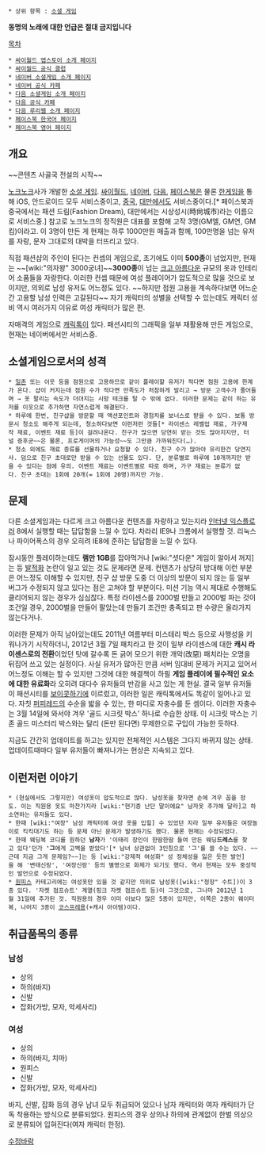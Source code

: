  * 상위 항목 : [[소셜 게임]]

'''동명의 노래에 대한 언급은 절대 금지입니다'''

[[목차]]

 * [http://apps.cy.nate.com/Main/View?apps_no=1170 싸이월드 앱스토어 소개 페이지]
 * [http://club.cyworld.com/ClubV1/Home.cy/54386922 싸이월드 공식 클럽]
 * [http://apps.naver.com/app/26615 네이버 소셜게임 소개 페이지]
 * [http://cafe.naver.com/noknoktown 네이버 공식 카페]
 * [http://sgame.daum.net/Home.html?app_urlname=FashionCity&daum_sng_trace= 다음 소셜게임 소개 페이지]
 * [http://cafe.daum.net/noknoktown 다음 공식 카페]
 * [http://ruliweb.daum.net/etc/game/10039.daum 다음 루리웹 소개 페이지]
 * [http://www.facebook.com/fashiondreamkorean 페이스북 한국어 페이지]
 * [http://www.facebook.com/fashiondreamenglish 페이스북 영어 페이지]

== 개요 ==

~~콘텐츠 사골국 전설의 시작~~

[http://www.noknok.co.kr 노크노크]사가 개발한 [[소셜 게임]]. [[싸이월드]], [[네이버]], [[다음]], [[페이스북]]은 물론 [[한게임]]을 통해 iOS, 안드로이드 모두 서비스중이고, [[중국]], [[대만]]에서도 서비스중이다.[* 페이스북과 중국에서는 패션 드림(Fashion Dream), 대만에서는 시상성시(時尙城市)라는 이름으로 서비스중.] 참고로 노크노크의 정직원은 대표를 포함해 고작 3명(GM엘, GM연, GM킴)이라고. 이 3명이 만든 게 현재는 하루 1000만원 매출과 함께, 100만명을 넘는 유저를 자랑, 문자 그대로의 대박을 터뜨리고 있다.

직접 패션샵의 주인이 된다는 컨셉의 게임으로, 초기에도 이미 '''500종'''이 넘었지만, 현재는 ~~[wiki:"의자왕" 3000궁녀]~~'''3000종'''이 넘는 [[크고 아름다운]] 규모의 옷과 인테리어 소품들을 자랑한다. 이러한 컨셉 때문에 여성 플레이어가 압도적으로 많을 것으로 보이지만, 의외로 남성 유저도 어느정도 있다. ~~하지만 점원 고용을 계속하다보면 어느순간 고용할 남성 인력은 고갈된다~~ 자기 캐릭터의 성별을 선택할 수 있는데도 캐릭터 성비 역시 여러가지 이유로 여성 캐릭터가 많은 편.

자매격의 게임으로 [[캐릭톡]]이 있다. 패션시티의 그래픽을 일부 재활용해 만든 게임으로, 현재는 네이버에서만 서비스중.

== 소셜게임으로서의 성격 ==
 * [[일촌]] 또는 이웃 등을 점원으로 고용하므로 같이 플레이할 유저가 적다면 점원 고용에 한계가 온다. 샵이 커지는데 점원 수가 적다면 만족도가 처참하게 발리고 → 방문 고객수가 줄어들며 → 옷 팔리는 속도가 더뎌지는 시망 테크를 탈 수 밖에 없다. 이러한 문제는 같이 하는 유저를 이웃으로 추가하면 자연스럽게 해결된다.
 * 하루에 한번, 친구샵을 방문할 때 액션포인트와 경험치를 보너스로 받을 수 있다. 보통 방문시 청소도 해주게 되는데, 청소하다보면 이런저런 것들[* 라이센스 레벨업 재료, 가구제작 재료, 이벤트 재료 등]이 걸려나온다. 친구가 많으면 당연히 받는 것도 많아지지만, 터널 증후군~~은 물론, 프로게이머의 가능성~~도 그만큼 가까워진다(…).
 * 청소 외에도 재료 종류를 선물하거나 요청할 수 있다. 친구 수가 많아야 유리한건 당연지사. 덤으로 친구 초대로만 받을 수 있는 선물도 있다. 단, 분류별로 하루에 10개까지만 받을 수 있다는 점에 유의. 이벤트 재료는 이벤트별로 따로 하며, 가구 재료는 분류가 없다. 친구 초대는 1회에 20개(= 1회에 20명)까지만 가능.

== 문제 ==

다른 소셜게임과는 다르게 크고 아름다운 컨텐츠를 자랑하고 있는지라 [[인터넷 익스플로러]] 8에서 실행할 때는 답답함을 느낄 수 있다. 차라리 IE9나 크롬에서 실행할 것. 리눅스나 파이어폭스의 경우 오히려 IE8에 준하는 답답함을 느낄 수 있다.

잠시동안 플레이하는데도 '''램만 1GB'''를 잡아먹거나 [wiki:"셧다운" 게임이 알아서 꺼지]는 등 [[발적화]] 논란이 일고 있는 것도 문제라면 문제. 컨텐츠가 상당히 방대해 이런 부분은 어느정도 이해할 수 있지만, 친구 샵 방문 도중 더 이상의 방문이 되지 않는 등 일부 버그가 수정되지 않고 있다는 점은 고쳐야 할 부분이다. 미션 기능 역시 제대로 수행해도 클리어되지 않는 경우가 심심찮다. 특정 라이센스를 2000벌 만들고 2000벌 파는 것이 조건일 경우, 2000벌을 만들어 팔았는데 만들기 조건만 충족되고 판 수량은 올라가지 않는다거나.

이러한 문제가 아직 남아있는데도 2011년 여름부터 미스테리 박스 등으로 사행성을 키워나가기 시작하더니, 2012년 3월 7일 패치라고 한 것이 일부 라이센스에 대한 '''캐시 라이센스로의 전환'''이었던 탓에 갈수록 돈 긁어 모으기 위한 개악(改惡) 패치라는 오명을 뒤집어 쓰고 있는 실정이다. 사실 유저가 많아진 만큼 서버 임대비 문제가 커지고 있어서 어느정도 이해는 할 수 있지만 그것에 대한 해결책이 하필 '''게임 플레이에 필수적인 요소에 대한 유료화'''라 오히려 대다수 유저들의 반감을 사고 있는 게 현실. 결국 일부 유저들이 패션시티를 [[보이콧]]하기에 이르렀고, 이러한 일은 캐릭톡에서도 똑같이 일어나고 있다. 자칫 [[퍼피레드]]의 수순을 밟을 수 있는, 한 마디로 자충수를 둔 셈이다. 이러한 자충수는 3월 14일에 와서야 겨우 '골드 시크릿 박스' 하나로 수습한 상태. 이 시크릿 박스는 기존 골드 미스터리 박스와는 달리 (돈만 된다면) 무제한으로 구입이 가능한 듯하다.

지금도 간간히 업데이트를 하고는 있지만 전체적인 시스템은 그다지 바뀌지 않는 상태. 업데이트때마다 일부 유저들이 빠져나가는 현상은 지속되고 있다.

== 이런저런 이야기 ==

 * (현실에서도 그렇지만) 여성옷이 압도적으로 많다. 남성옷을 찾자면 손에 겨우 꼽을 정도. 이는 직원용 옷도 마찬가지라 [wiki:"현기증 난단 말이에요" 남자옷 추가해 달라]고 하소연하는 유저들도 있다.
 * 한때 [wiki:"여장" 남성 캐릭터에 여성 옷을 입힐] 수 있었던 지라 일부 유저들은 여장놀이로 킥킥대기도 하는 등 문제 아닌 문제가 발생하기도 했다. 물론 현재는 수정되었다.
 * 한때 웨딩복 코디를 원하던 '''남자'''가 '이태리 장인이 한땀한땀 들여 만든 웨딩'''드레스'''를 찾고 있다'던가 ''''그'''에게 고백을 받았다'[* 남녀 상관없이 3인칭으로 '그'를 쓸 수는 있다. ~~근데 지금 그게 문제임?~~]는 등 [wiki:"강제적 여성화" 성 정체성을 잃은 듯한 발언]을 해 '변태신랑', '여장신랑' 등의 별명으로 화제가 되기도 했다. 역시 현재는 모두 중성적인 발언으로 수정되었다.
 * [[원피스]] 카테고리에는 여성옷만 있을 것 같지만 의외로 남성옷([wiki:"정장" 수트])이 3종 있다. '자켓 점프슈트' 계열(핑크 자켓 점프슈트 등)이 그것으로, 그나마 2012년 1월 31일에 추가된 것. 직원용의 경우 이미 이보다 많은 5종이 있지만, 이쪽은 2종이 웨이터복, 나머지 3종이 [[코스프레]]용(+캐시 아이템)이다. 

== 취급품목의 종류 == 
=== 남성 === 
* 상의 
* 하의(바지) 
* 신발 
* 잡화(가방, 모자, 악세사리)

=== 여성 === 
* 상의 
* 하의(바지, 치마) 
* 원피스 
* 신발 
* 잡화(가방, 모자, 악세사리)

바지, 신발, 잡화 등의 경우 남녀 모두 취급되어 있으나 남자 캐릭터와 여자 캐릭터가 단독 착용하는 방식으로 분류되었다. 
원피스의 경우 상의나 하의에 관계없이 한벌 의상으로 분류되어 입혀진다(여자 캐릭터 한정). 

[[수정바람]]

